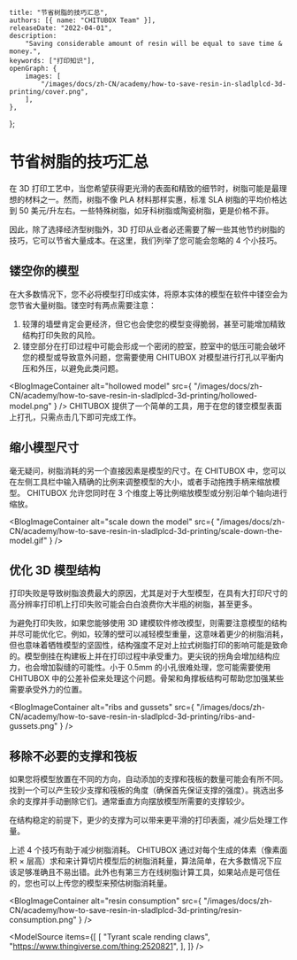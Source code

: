 
	title: "节省树脂的技巧汇总",
	authors: [{ name: "CHITUBOX Team" }],
	releaseDate: "2022-04-01",
	description:
		"Saving considerable amount of resin will be equal to save time & money.",
	keywords: ["打印知识"],
	openGraph: {
		images: [
			"/images/docs/zh-CN/academy/how-to-save-resin-in-sladlplcd-3d-printing/cover.png",
		],
	},
};

# 节省树脂的技巧汇总

在 3D 打印工艺中，当您希望获得更光滑的表面和精致的细节时，树脂可能是最理想的材料之一。然而，树脂不像 PLA 材料那样实惠，标准 SLA 树脂的平均价格达到 50 美元/升左右。一些特殊树脂，如牙科树脂或陶瓷树脂，更是价格不菲。

因此，除了选择经济型树脂外，3D 打印从业者必还需要了解一些其他节约树脂的技巧，它可以节省大量成本。在这里，我们列举了您可能会忽略的 4 个小技巧。

## 镂空你的模型

在大多数情况下，您不必将模型打印成实体，将原本实体的模型在软件中镂空会为您节省大量树脂。镂空时有两点需要注意：

1. 较薄的墙壁肯定会更经济，但它也会使您的模型变得脆弱，甚至可能增加精致结构打印失败的风险。
2. 镂空部分在打印过程中可能会形成一个密闭的腔室，腔室中的低压可能会破坏您的模型或导致意外问题，您需要使用 CHITUBOX 对模型进行打孔以平衡内压和外压，以避免此类问题。

<BlogImageContainer
	alt="hollowed model"
	src={
		"/images/docs/zh-CN/academy/how-to-save-resin-in-sladlplcd-3d-printing/hollowed-model.png"
	}
/>
CHITUBOX 提供了一个简单的工具，用于在您的镂空模型表面上打孔，只需点击几下即可完成工作。

## 缩小模型尺寸

毫无疑问，树脂消耗的另一个直接因素是模型的尺寸。在 CHITUBOX 中，您可以在左侧工具栏中输入精确的比例来调整模型的大小，或者手动拖拽手柄来缩放模型。 CHITUBOX 允许您同时在 3 个维度上等比例缩放模型或分别沿单个轴向进行缩放。

<BlogImageContainer
	alt="scale down the model"
	src={
		"/images/docs/zh-CN/academy/how-to-save-resin-in-sladlplcd-3d-printing/scale-down-the-model.gif"
	}
/>

## 优化 3D 模型结构

打印失败是导致树脂浪费最大的原因，尤其是对于大型模型，在具有大打印尺寸的高分辨率打印机上打印失败可能会白白浪费你大半瓶的树脂，甚至更多。

为避免打印失败，如果您能够使用 3D 建模软件修改模型，则需要注意模型的结构并尽可能优化它。例如，较薄的壁可以减轻模型重量，这意味着更少的树脂消耗，但也意味着牺牲模型的坚固性，结构强度不足对上拉式树脂打印的影响可能是致命的。模型倒挂在构建板上并在打印过程中承受重力。更尖锐的拐角会增加结构应力，也会增加裂缝的可能性。小于 0.5mm 的小孔很难处理，您可能需要使用 CHITUBOX 中的公差补偿来处理这个问题。骨架和角撑板结构可帮助您加强某些需要承受外力的位置。

<BlogImageContainer
	alt="ribs and gussets"
	src={
		"/images/docs/zh-CN/academy/how-to-save-resin-in-sladlplcd-3d-printing/ribs-and-gussets.png"
	}
/>


## 移除不必要的支撑和筏板

如果您将模型放置在不同的方向，自动添加的支撑和筏板的数量可能会有所不同。找到一个可以产生较少支撑和筏板的角度（确保首先保证支撑的强度）。挑选出多余的支撑并手动删除它们。通常垂直方向摆放模型所需要的支撑较少。


<DocsColumnContainer>
	<DocsColumn>
		<div className="flex flex-col items-center justify-center w-[400px] gap-2">
			<div
				className="flex items-center
				drop-shadow-lg"
			>
				<BlogImageContainer
					alt="more auto-supports"
					src={
						"/images/docs/zh-CN/academy/how-to-save-resin-in-sladlplcd-3d-printing/more-auto-supports.png"
					}
				/>
			</div>
		</div>
	</DocsColumn>
	<DocsColumn>
		<div className="flex flex-col items-center justify-center w-[321px] gap-2">
			<div
				className="flex items-center
				drop-shadow-lg"
			>
				<BlogImageContainer
					alt="less auto-supports"
					src={
						"/images/docs/zh-CN/academy/how-to-save-resin-in-sladlplcd-3d-printing/less-auto-supports.png"
					}
				/>
			</div>
		</div>
	</DocsColumn>
</DocsColumnContainer>

在结构稳定的前提下，更少的支撑为可以带来更平滑的打印表面，减少后处理工作量。

上述 4 个技巧有助于减少树脂消耗。 CHITUBOX 通过对每个生成的体素（像素面积 × 层高）求和来计算切片模型后的树脂消耗量，算法简单，在大多数情况下应该足够准确且不易出错。此外也有第三方在线树脂计算工具，如果站点是可信任的，您也可以上传您的模型来预估树脂消耗量。

<BlogImageContainer
	alt="resin consumption"
	src={
		"/images/docs/zh-CN/academy/how-to-save-resin-in-sladlplcd-3d-printing/resin-consumption.png"
	}
/>

<ModelSource
	items={[
		[
			"Tyrant scale rending claws",
			"https://www.thingiverse.com/thing:2520821",
		],
	]}
/>
